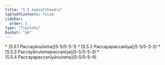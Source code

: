 ```yaml
---
title: "5.5 Saṃsaṭṭhavāra"
tableOfContents: false
sidebar:
  order: 5
type: "tipitaka"
basket: "ab"
---
```



<DynamicBreadcrumb />



<TableOfContents>
* [5.5.1 Paccayānuloma](5-5/5-5-1)
* [5.5.2 Paccayapaccanīya](5-5/5-5-2)
* [5.5.3 Paccayānulomapaccanīya](5-5/5-5-3)
* [5.5.4 Paccayapaccanīyānuloma](5-5/5-5-4)
</TableOfContents>